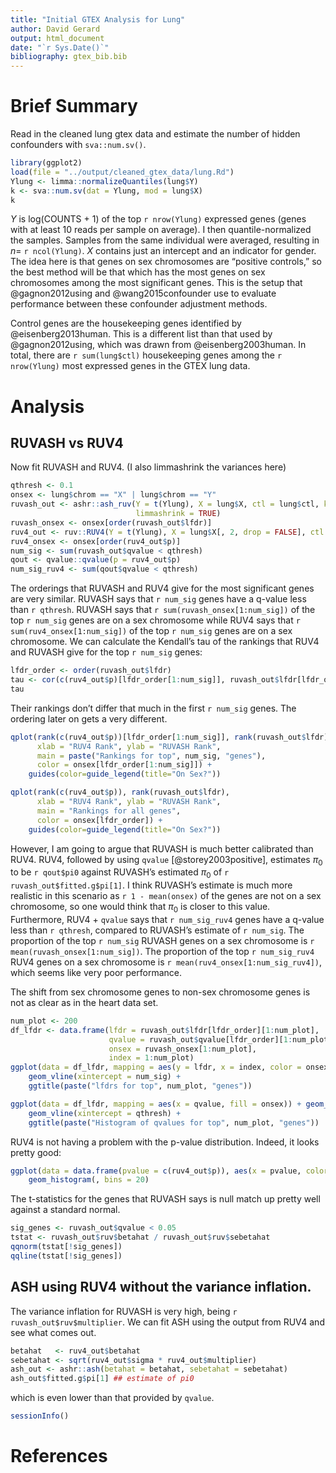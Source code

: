 ```yaml
---
title: "Initial GTEX Analysis for Lung"
author: David Gerard
output: html_document
date: "`r Sys.Date()`"
bibliography: gtex_bib.bib
---
```


# Brief Summary
Read in the cleaned lung gtex data and estimate the number of hidden confounders with `sva::num.sv()`.
```r
library(ggplot2)
load(file = "../output/cleaned_gtex_data/lung.Rd")
Ylung <- limma::normalizeQuantiles(lung$Y)
k <- sva::num.sv(dat = Ylung, mod = lung$X)
k
```

$Y$ is log(COUNTS + 1) of the top `r nrow(Ylung)` expressed genes (genes with at least 10 reads per sample on average). I then quantile-normalized the samples. Samples from the same individual were averaged, resulting in $n =$ `r ncol(Ylung)`. $X$ contains just an intercept and an indicator for gender. The idea here is that genes on sex chromosomes are "positive controls," so the best method will be that which has the most genes on sex chromosomes among the most significant genes. This is the setup that @gagnon2012using and @wang2015confounder use to evaluate performance between these confounder adjustment methods.

Control genes are the housekeeping genes identified by @eisenberg2013human. This is a different list than that used by @gagnon2012using, which was drawn from @eisenberg2003human. In total, there are `r sum(lung$ctl)` housekeeping genes among the `r nrow(Ylung)` most expressed genes in the GTEX lung data.

# Analysis

## RUVASH vs RUV4

Now fit RUVASH and RUV4. (I also limmashrink the variances here)
```r
qthresh <- 0.1
onsex <- lung$chrom == "X" | lung$chrom == "Y"
ruvash_out <- ashr::ash_ruv(Y = t(Ylung), X = lung$X, ctl = lung$ctl, k = k,
                            limmashrink = TRUE)
ruvash_onsex <- onsex[order(ruvash_out$lfdr)]
ruv4_out <- ruv::RUV4(Y = t(Ylung), X = lung$X[, 2, drop = FALSE], ctl = lung$ctl, k = k)
ruv4_onsex <- onsex[order(ruv4_out$p)]
num_sig <- sum(ruvash_out$qvalue < qthresh)
qout <- qvalue::qvalue(p = ruv4_out$p)
num_sig_ruv4 <- sum(qout$qvalue < qthresh)
```

The orderings that RUVASH and RUV4 give for the most significant genes are very similar. RUVASH says that `r num_sig` genes have a q-value less than `r qthresh`. RUVASH says that `r sum(ruvash_onsex[1:num_sig])` of the top `r num_sig` genes are on a sex chromosome while RUV4 says that `r sum(ruv4_onsex[1:num_sig])` of the top `r num_sig` genes are on a sex chromosome. We can calculate the Kendall's tau of the rankings that RUV4 and RUVASH give for the top `r num_sig` genes:
```r
lfdr_order <- order(ruvash_out$lfdr)
tau <- cor(c(ruv4_out$p)[lfdr_order[1:num_sig]], ruvash_out$lfdr[lfdr_order[1:num_sig]], method = "kendall")
tau
```

Their rankings don't differ that much in the first `r num_sig` genes. The ordering later on gets a very different.
```r
qplot(rank(c(ruv4_out$p))[lfdr_order[1:num_sig]], rank(ruvash_out$lfdr)[lfdr_order[1:num_sig]],
      xlab = "RUV4 Rank", ylab = "RUVASH Rank",
      main = paste("Rankings for top", num_sig, "genes"),
      color = onsex[lfdr_order[1:num_sig]]) +
    guides(color=guide_legend(title="On Sex?"))

qplot(rank(c(ruv4_out$p)), rank(ruvash_out$lfdr),
      xlab = "RUV4 Rank", ylab = "RUVASH Rank",
      main = "Rankings for all genes",
      color = onsex[lfdr_order]) +
    guides(color=guide_legend(title="On Sex?"))
```
<!-- With a Kendall's tau of `r cor(c(ruv4_out$p), ruvash_out$lfdr, method = "kendall")`. -->

However, I am going to argue that RUVASH is much better calibrated than RUV4. RUV4, followed by using `qvalue` [@storey2003positive], estimates $\pi_0$ to be `r qout$pi0` against RUVASH's estimated $\pi_0$ of `r ruvash_out$fitted.g$pi[1]`. I think RUVASH's estimate is much more realistic in this scenario as `r 1 - mean(onsex)` of the genes are not on a sex chromosome, so one would think that $\pi_0$ is closer to this value. Furthermore, RUV4 + `qvalue` says that `r num_sig_ruv4` genes have a q-value less than `r qthresh`, compared to RUVASH's estimate of `r num_sig`. The proportion of the top `r num_sig` RUVASH genes on a sex chromosome is `r mean(ruvash_onsex[1:num_sig])`. The proportion of the top `r num_sig_ruv4` RUV4 genes on a sex chromosome is `r mean(ruv4_onsex[1:num_sig_ruv4])`, which seems like very poor performance.

The shift from sex chromosome genes to non-sex chromosome genes is not as clear as in the heart data set.
```r
num_plot <- 200
df_lfdr <- data.frame(lfdr = ruvash_out$lfdr[lfdr_order][1:num_plot],
                      qvalue = ruvash_out$qvalue[lfdr_order][1:num_plot],
                      onsex = ruvash_onsex[1:num_plot],
                      index = 1:num_plot)
ggplot(data = df_lfdr, mapping = aes(y = lfdr, x = index, color = onsex)) + geom_point() +
    geom_vline(xintercept = num_sig) +
    ggtitle(paste("lfdrs for top", num_plot, "genes"))

ggplot(data = df_lfdr, mapping = aes(x = qvalue, fill = onsex)) + geom_histogram(bins = 25) +
    geom_vline(xintercept = qthresh) +
    ggtitle(paste("Histogram of qvalues for top", num_plot, "genes"))
```

RUV4 is not having a problem with the p-value distribution. Indeed, it looks pretty good:
```r
ggplot(data = data.frame(pvalue = c(ruv4_out$p)), aes(x = pvalue, color = I("black"))) +
    geom_histogram(, bins = 20)
```

The t-statistics for the genes that RUVASH says is null match up pretty well against a standard normal.
```r
sig_genes <- ruvash_out$qvalue < 0.05
tstat <- ruvash_out$ruv$betahat / ruvash_out$ruv$sebetahat
qqnorm(tstat[!sig_genes])
qqline(tstat[!sig_genes])
```

## ASH using RUV4 without the variance inflation.
The variance inflation for RUVASH is very high, being `r ruvash_out$ruv$multiplier`. We can fit ASH using the output from RUV4 and see what comes out.

```r
betahat   <- ruv4_out$betahat
sebetahat <- sqrt(ruv4_out$sigma * ruv4_out$multiplier)
ash_out <- ashr::ash(betahat = betahat, sebetahat = sebetahat)
ash_out$fitted.g$pi[1] ## estimate of pi0
```
which is even lower than that provided by `qvalue`.


```r
sessionInfo()
```

# References
